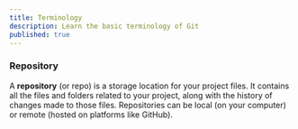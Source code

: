 ```yaml
---
title: Terminology
description: Learn the basic terminology of Git
published: true
---
```


### Repository

A **repository** (or repo) is a storage location for your project files. It contains all the files and folders related to your project, along with the history of changes made to those files. Repositories can be local (on your computer) or remote (hosted on platforms like GitHub).